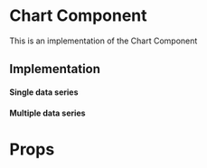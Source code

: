 
<Meta title="Core|Organisms/Chart" />

# Chart Component

This is an implementation of the Chart Component

## Implementation

#### Single data series

<Preview>
  <Story name="single data series">
    <div style={{height: '500px', width: '500px' }}>
    <Chart
      title="Number of messages"
      chartHeight="100%"
      chartType="line"
      series={[
        {
          data: [
            { x: new Date(1593993600000), y: 1 },
            { x: new Date(1594080000000), y: 1 },
            { x: new Date(1594166400000), y: 0 },
            { x: new Date(1594252800000), y: 0 },
            { x: new Date(1594339200000), y: 1 },
            { x: new Date(1594425600000), y: 0 },
            { x: new Date(1594512000000), y: 0 },
            { x: new Date(1594598400000), y: 0 },
            { x: new Date(1594684800000), y: 0 },
            { x: new Date(1594771200000), y: 1 },
            { x: new Date(1594857600000), y: 1 },
            { x: new Date(1594944000000), y: 0 },
            { x: new Date(1595030400000), y: 1 },
            { x: new Date(1595116800000), y: 18 },
            { x: new Date(1595203200000), y: 1 },
            { x: new Date(1595289600000), y: 0 },
            { x: new Date(1595376000000), y: 1 },
            { x: new Date(1595462400000), y: 0 },
            { x: new Date(1595548800000), y: 0 },
            { x: new Date(1595635200000), y: 0 },
            { x: new Date(1595721600000), y: 1 },
            { x: new Date(1595808000000), y: 0 },
            { x: new Date(1595894400000), y: 0 },
            { x: new Date(1595980800000), y: 0 },
            { x: new Date(1596067200000), y: 0 },
            { x: new Date(1596153600000), y: 0 },
            { x: new Date(1596240000000), y: 0 },
            { x: new Date(1596326400000), y: 0 },
            { x: new Date(1596412800000), y: 0 },
            { x: new Date(1596499200000), y: 0 },
            { x: new Date(1596585600000), y: 1 },
            { x: new Date(1596672000000), y: 1 },
          ],
          name: 'Messages',
        },
      ]}
      colors={['#81C8D1']}
      gradientToColors={['#00708D']}
      strokeWidths={[2]}
      xAxisMinMiliseconds={new Date(1593993600000).getTime()}
      xAxisMaxMiliseconds={new Date(1596672000000).getTime()}
      markerStrokeColors={['#00A5B5']}
      yAxisTickInterval={3}
    />
    </div>
  </Story>
</Preview>

#### Multiple data series

<Preview>
  <Story name="multiple data series">
    <div style={{height: '500px', width: '500px' }}>
      <Chart
        title="Number of users"
        chartHeight="100%"
        chartType="line"
        series={[
          {
            data: [
              {
                x: new Date('2020-06-05').getTime(),
                y: 20,
              },
              {
                x: new Date('2020-06-15').getTime(),
                y: 50,
              },
              {
                x: new Date('2020-06-30').getTime(),
                y: 70,
              },
            ],
            name: 'Italy',
          },
                {
            data: [
              {
                x: new Date('2020-06-07').getTime(),
                y: 15,
              },
              {
                x: new Date('2020-06-17').getTime(),
                y: 60,
              },
              {
                x: new Date('2020-06-27').getTime(),
                y: 100,
              },
            ],
            name: 'Serbia',
          },
        ]}
        colors={['#81C8D1', '#C6CDCF']}
        gradientToColors={['#00708D', '#4E606A']}
        strokeWidths={[2, 2]}
        xAxisMinMiliseconds={new Date('06/01/2020').getTime()}
        xAxisMaxMiliseconds={new Date('07/01/2020').getTime()}
        markerStrokeColors={['#00A5B5', '#4E606A']}
      />
    </div>
  </Story>
</Preview>

# Props

<Props of={Chart} />
